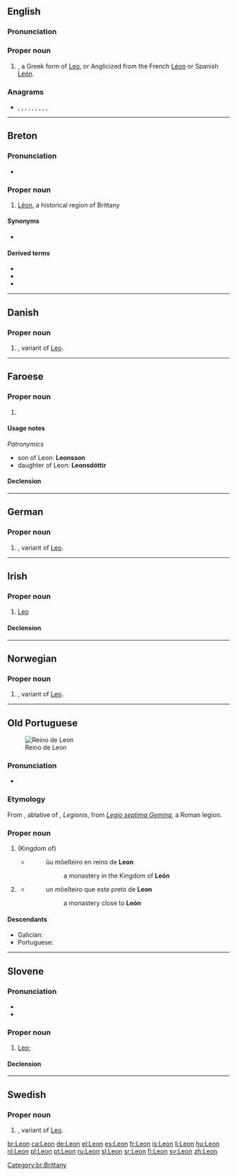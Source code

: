 {{also|leon|león|leòn|León|Léon}}
==English==

===Pronunciation===

===Proper noun===
{{en-proper noun}}

# {{given name|male|from=Latin}}, a Greek form of [[Leo]], or Anglicized from the French [[Léon]] or Spanish [[León]].

===Anagrams===
* {{l|en|enol}}, {{l|en|leno}}, {{l|en|lone}}, {{l|en|noel}}, {{l|en|noël}}, {{l|en|Noel}}, {{l|en|Noël}}, {{l|en|NOEL}}, {{l|en|nole}}, {{l|en|one L}}

----

==Breton==
{{wikipedia|Bro-Leon|lang=br}}

===Pronunciation===
* {{IPA|/ˈlewn/|lang=br}}

===Proper noun===
{{head|br|proper noun|g=f}}

# [[Léon]], a historical region of Brittany

====Synonyms====
* {{l|br|Bro-Leon}}

====Derived terms====
* {{l|br|Leonad}}
* {{l|br|leoneg}}
* {{l|br|leonek}}

[[Category:br:Brittany]]

----

==Danish==

===Proper noun===
{{head|da|proper noun}}

# {{given name|male|lang=da}}, variant of [[Leo]].

----

==Faroese==

===Proper noun===
{{head|fo|proper noun|g=m}}

# {{given name|male|lang=fo}}

====Usage notes====
''Patronymics''
* son of Leon: '''Leonsson'''
* daughter of Leon: '''Leonsdóttir'''

====Declension====
{{fo-decl-proper-noun-s-indef|Leon|Leon|Leoni|Leons}}

----

==German==

===Proper noun===
{{head|de|proper noun}}

# {{given name|male|lang=de}}, variant of [[Leo]].

----

==Irish==

===Proper noun===
{{ga-proper noun|m|an [[Leoin]]|head=An [[leon|Leon]]}}

# {{lb|ga|constellation|astrology}} [[Leo]]

====Declension====
{{ga-decl-m1-nopl|L|eon|eoin}}

----

==Norwegian==

===Proper noun===
{{head|no|proper noun}}

# {{given name|male|lang=no}}, variant of [[Leo]].

----

==Old Portuguese==
[[File:Kingdom of Leon 1037.svg|thumb|Reino de Leon]]

===Pronunciation===
* {{IPA|/le.ˈõ/|lang=roa-opt}}

===Etymology===
From {{etyl|la|roa-opt}} {{m|la|legione|Legione}}, ablative of {{m|la|legio|Legio}}, ''Legionis'', from ''[[w:Legio VII Gemina|Legio septima Gemina]]'', a Roman legion.

===Proper noun===
{{head|roa-opt|proper noun}}

# (Kingdom of) {{l|en|León}}
#* {{roa-opt-cite-cantigas|E|332|http://www.pbm.com/~lindahl/cantigas/facsimiles/E/590small.gif}}
#*: ũu mõeſteiro en reino de '''Leon'''
#*:: a monastery in the Kingdom of '''León'''
# {{l|en|León}} {{gloss|city}}
#* {{roa-opt-cite-cantigas|E|332|http://www.pbm.com/~lindahl/cantigas/facsimiles/E/591small.gif}}
#*: un mõeſteiro que este preto de '''Leon'''
#*:: a monastery close to '''León'''

====Descendants====
* Galician: {{l|gl|León}}
* Portuguese: {{l|pt|Leão}}

----

==Slovene==

===Pronunciation===
* {{IPA|lang=sl|/ˈléːɔn/}}
* {{sl-tonal|lẹ̑on}}

===Proper noun===
{{sl-proper noun|Léon|m-an|Léona}}

# [[Leo]]; {{given name|male|lang=sl}}

====Declension====
{{sl-decl-noun-m|Léon|a=1|n=sg}}

----

==Swedish==

===Proper noun===
{{head|sv|proper noun}}

# {{given name|male|lang=sv}}, variant of [[Leo]].

[[br:Leon]]
[[ca:Leon]]
[[de:Leon]]
[[el:Leon]]
[[es:Leon]]
[[fr:Leon]]
[[is:Leon]]
[[li:Leon]]
[[hu:Leon]]
[[nl:Leon]]
[[pl:Leon]]
[[pt:Leon]]
[[ru:Leon]]
[[sl:Leon]]
[[sr:Leon]]
[[fi:Leon]]
[[sv:Leon]]
[[zh:Leon]]